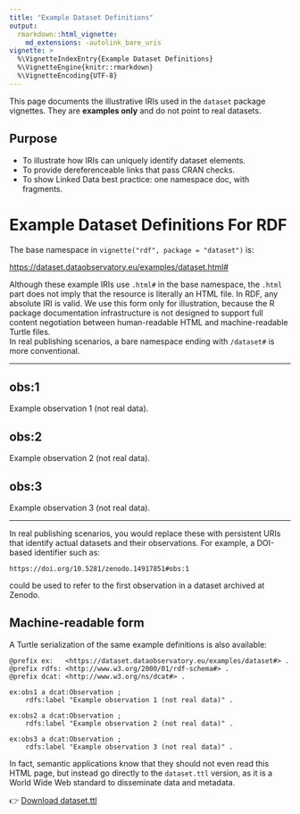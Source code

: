 ```yaml
---
title: "Example Dataset Definitions"
output:
  rmarkdown::html_vignette:
    md_extensions: -autolink_bare_uris
vignette: >
  %\VignetteIndexEntry{Example Dataset Definitions}
  %\VignetteEngine{knitr::rmarkdown}
  %\VignetteEncoding{UTF-8}
---
```


<!-- Machine-readable alternate -->
<link rel="alternate" type="text/turtle" href="https://dataset.dataobservatory.eu/examples/dataset.ttl" />

This page documents the illustrative IRIs used in the `dataset` package
vignettes. They are **examples only** and do not point to real datasets. 

## Purpose

- To illustrate how IRIs can uniquely identify dataset elements.  
- To provide dereferenceable links that pass CRAN checks.  
- To show Linked Data best practice: one namespace doc, with fragments. 

# Example Dataset Definitions For RDF

The base namespace in `vignette("rdf", package = "dataset")` is:

<https://dataset.dataobservatory.eu/examples/dataset.html#>

Although these example IRIs use `.html#` in the base namespace, the `.html` part
does not imply that the resource is literally an HTML file. In RDF, any absolute
IRI is valid. We use this form only for illustration, because the R package
documentation infrastructure is not designed to support full content
negotiation between human-readable HTML and machine-readable Turtle files.  
In real publishing scenarios, a bare namespace ending with `/dataset#` is more
conventional.

---

<a id="obs:1"></a>

## obs:1

Example observation 1 (not real data).  


<a id="obs:2"></a>

## obs:2  

Example observation 2 (not real data).  

<a id="obs:3"></a>

## obs:3  
Example observation 3 (not real data).  

---

In real publishing scenarios, you would replace these with persistent URIs
that identify actual datasets and their observations. For example, a DOI-based identifier such as:

`https://doi.org/10.5281/zenodo.14917851#obs:1`

could be used to refer to the first observation in a dataset archived at Zenodo. 

## Machine-readable form

A Turtle serialization of the same example definitions is also available: 


```
@prefix ex:   <https://dataset.dataobservatory.eu/examples/dataset#> .
@prefix rdfs: <http://www.w3.org/2000/01/rdf-schema#> .
@prefix dcat: <http://www.w3.org/ns/dcat#> .

ex:obs1 a dcat:Observation ;
    rdfs:label "Example observation 1 (not real data)" .

ex:obs2 a dcat:Observation ;
    rdfs:label "Example observation 2 (not real data)" .

ex:obs3 a dcat:Observation ;
    rdfs:label "Example observation 3 (not real data)" .
```

In fact, semantic applications know that they should not even read this HTML page, but instead go directly to the `dataset.ttl` version, as it is a World Wide Web standard to disseminate data and metadata.

👉 [Download dataset.ttl](https://dataset.dataobservatory.eu/examples/dataset.ttl)  
